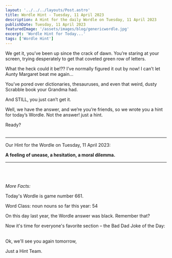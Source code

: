 ```yaml
---
layout: '../../../layouts/Post.astro'
title: Wordle Hint - Tuesday, 11 April 2023
description: A Hint for the daily Wordle on Tuesday, 11 April 2023
publishDate: Tuesday, 11 April 2023
featuredImage: '/assets/images/blog/genericwordle.jpg'
excerpt: 'Wordle Hint for Today...'
tags: ['Wordle Hint']
---
```


We get it, you’ve been up since the crack of dawn. You’re staring at your screen, trying desperately to get that coveted green row of letters. 

What the heck could it be!??
I’ve normally figured it out by now!
I can’t let Aunty Margaret beat me again… 

You’ve pored over dictionaries, thesauruses, and even that weird, dusty Scrabble book your Grandma had.

And STILL, you just can’t get it. 

Well, we have the answer, and we’re you’re friends, so we wrote you a hint for today’s Wordle.
Not the answer! just a hint. 

Ready?<br /><br />

----

Our Hint for the Wordle on Tuesday, 11 April 2023:

**A feeling of unease, a hesitation, a moral dilemma.** 


----

<br /><br /><br />*More Facts:*

Today's Wordle is game number 661.

Word Class: noun nouns so far this year: 54 

On this day last year, the Wordle answer was black. Remember that? 

Now it's time for everyone's favorite section – the Bad Dad Joke of the Day:<br /><br /> 

Ok, we'll see you again tomorrow, 

Just a Hint Team.